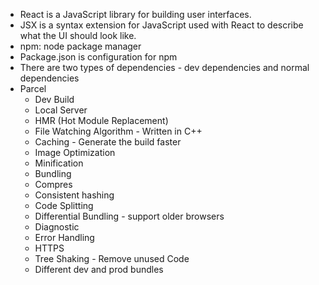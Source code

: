 - React is a JavaScript library for building user interfaces.
- JSX is a syntax extension for JavaScript used with React to describe what the UI should look like.
- npm: node package manager
- Package.json is configuration for npm
- There are two types of dependencies - dev dependencies and normal dependencies
- Parcel 
    - Dev Build
    - Local Server
    - HMR (Hot Module Replacement)
    - File Watching Algorithm - Written in C++
    - Caching - Generate the build faster
    - Image Optimization
    - Minification
    - Bundling
    - Compres
    - Consistent hashing
    - Code Splitting
    - Differential Bundling - support older browsers
    - Diagnostic
    - Error Handling
    - HTTPS
    - Tree Shaking - Remove unused Code
    - Different dev and prod bundles



